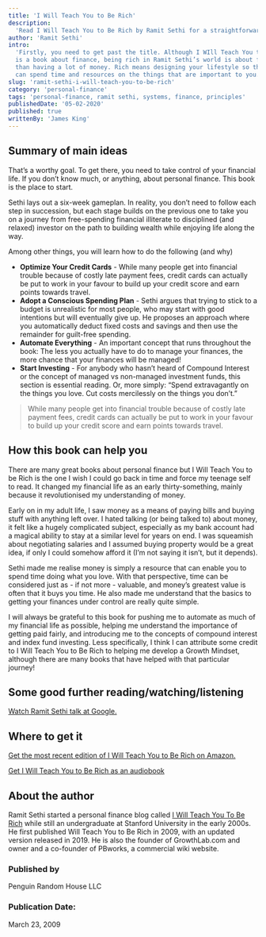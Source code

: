 ```yaml
---
title: 'I Will Teach You to Be Rich'
description:
  'Read I Will Teach You to Be Rich by Ramit Sethi for a straightforward and actionable crash course on the fundamentals of personal finance.'
author: 'Ramit Sethi'
intro:
  'Firstly, you need to get past the title. Although I WIll Teach You to Be Rich
  is a book about finance, being rich in Ramit Sethi’s world is about far more
  than having a lot of money. Rich means designing your lifestyle so that you
  can spend time and resources on the things that are important to you.'
slug: 'ramit-sethi-i-will-teach-you-to-be-rich'
category: 'personal-finance'
tags: 'personal-finance, ramit sethi, systems, finance, principles'
publishedDate: '05-02-2020'
published: true
writtenBy: 'James King'
---
```


## Summary of main ideas

That’s a worthy goal. To get there, you need to take control of your financial
life. If you don’t know much, or anything, about personal finance. This book is
the place to start.

Sethi lays out a six-week gameplan. In reality, you don’t need to follow each
step in succession, but each stage builds on the previous one to take you on a
journey from free-spending financial illiterate to disciplined (and relaxed)
investor on the path to building wealth while enjoying life along the way.

Among other things, you will learn how to do the following (and why)

- **Optimize Your Credit Cards** - While many people get into financial trouble
  because of costly late payment fees, credit cards can actually be put to work
  in your favour to build up your credit score and earn points towards travel.
- **Adopt a Conscious Spending Plan** - Sethi argues that trying to stick to a
  budget is unrealistic for most people, who may start with good intentions but
  will eventually give up. He proposes an approach where you automatically
  deduct fixed costs and savings and then use the remainder for guilt-free
  spending.
- **Automate Everything** - An important concept that runs throughout the book:
  The less you actually have to do to manage your finances, the more chance that
  your finances will be managed!
- **Start Investing** - For anybody who hasn’t heard of Compound Interest or the
  concept of managed vs non-managed investment funds, this section is essential
  reading. Or, more simply: “Spend extravagantly on the things you love. Cut
  costs mercilessly on the things you don’t.”

> While many people get into financial trouble because of costly late payment
> fees, credit cards can actually be put to work in your favour to build up your
> credit score and earn points towards travel.

## How this book can help you

There are many great books about personal finance but I Will Teach You to be
Rich is the one I wish I could go back in time and force my teenage self to
read. It changed my financial life as an early thirty-something, mainly because
it revolutionised my understanding of money.

Early on in my adult life, I saw money as a means of paying bills and buying
stuff with anything left over. I hated talking (or being talked to) about money,
it felt like a hugely complicated subject, especially as my bank account had a
magical ability to stay at a similar level for years on end. I was squeamish
about negotiating salaries and I assumed buying property would be a great idea,
if only I could somehow afford it (I’m not saying it isn’t, but it depends).

Sethi made me realise money is simply a resource that can enable you to spend
time doing what you love. With that perspective, time can be considered just
as - if not more - valuable, and money’s greatest value is often that it buys
you time. He also made me understand that the basics to getting your finances
under control are really quite simple.

I will always be grateful to this book for pushing me to automate as much of my
financial life as possible, helping me understand the importance of getting paid
fairly, and introducing me to the concepts of compound interest and index fund
investing. Less specifically, I think I can attribute some credit to I Will
Teach You to Be Rich to helping me develop a Growth Mindset, although there are
many books that have helped with that particular journey!

## Some good further reading/watching/listening

[Watch Ramit Sethi talk at Google.](https://www.youtube.com/watch?v=BmAwa1nnB6w)

## Where to get it

[Get the most recent edition of I Will Teach You to Be Rich on Amazon.](https://www.amazon.com/Will-Teach-You-Rich-Second/dp/1523505745/ref=as_li_ss_tl?crid=36F47VA66OQH3&dchild=1&keywords=i+will+teach+you+to+be+rich&qid=1598696504&sprefix=I+will+te,audible,244&sr=8-1&linkCode=ll1&tag=paperbacktrav-20&linkId=10c646df7b536a02d7274a44341f8f30&language=en_US)

[Get I Will Teach You to Be Rich as an audiobook](https://www.amazon.com/dp/B07QR7GYF7/ref=as_li_ss_tl?_encoding=UTF8&qid=1598696504&sr=8-1&linkCode=ll1&tag=paperbacktrav-20&linkId=f9976bf95522d04088fbcd1cd5cbde22&language=en_US)

## About the author

Ramit Sethi started a personal finance blog called
[I Will Teach You To Be Rich](https://www.iwillteachyoutoberich.com) while still
an undergraduate at Stanford University in the early 2000s. He first published
Will Teach You to Be Rich in 2009, with an updated version released in 2019. He
is also the founder of GrowthLab.com and owner and a co-founder of PBworks, a
commercial wiki website.

### Published by

Penguin Random House LLC

### Publication Date:

March 23, 2009
